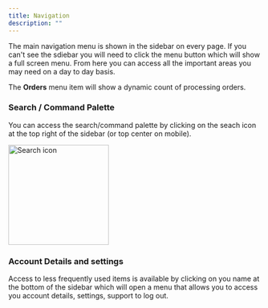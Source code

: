```yaml
---
title: Navigation
description: ""
---
```


The main navigation menu is shown in the sidebar on every page. If you can't see the sdiebar you will need to click the menu button which will show a full screen menu. From here you can access all the important areas you may need on a day to day basis.

The **Orders** menu item will show a dynamic count of processing orders.

### Search / Command Palette

You can access the search/command palette by clicking on the seach icon at the top right of the sidebar (or top center on mobile).

<Frame>
<img width="200px" src="https://marzipan-cloud.b-cdn.net/0/docs/search-icon.png" alt="Search icon" />
</Frame>

### Account Details and settings

Access to less frequently used items is available by clicking on you name at the bottom of the sidebar which will open a menu that allows you to access you account details, settings, support to log out.